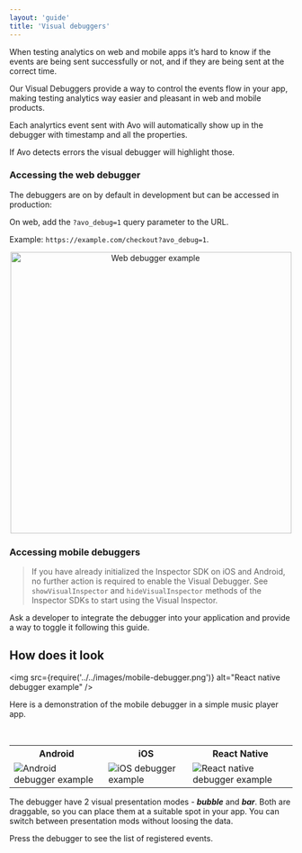 ```yaml
---
layout: 'guide'
title: 'Visual debuggers'
---
```



When testing analytics on web and mobile apps it’s hard to know if the events are being sent successfully or not, and if they are being sent at the correct time.

Our Visual Debuggers provide a way to control the events flow in your app, making testing analytics way easier and pleasant in web and mobile products.

Each analyrtics event sent with Avo will automatically show up in the debugger with timestamp and all the properties.

If Avo detects errors the visual debugger will highlight those.

### Accessing the web debugger

The debuggers are on by default in development but can be accessed in production:

On web, add the `?avo_debug=1` query parameter to the URL.

Example: `https://example.com/checkout?avo_debug=1`.

<center>
  <img
    height="500"
    src={require('../../images/web-debugger-example.png')}
    alt="Web debugger example"
  />
</center>

### Accessing mobile debuggers

> If you have already initialized the Inspector SDK on iOS and Android, no further action is required to enable the Visual Debugger. See `showVisualInspector` and `hideVisualInspector` methods of the Inspector SDKs to start using the Visual Inspector.

Ask a developer to integrate the debugger into your application and provide a way to toggle it following <Link passHref href="/implementation/start-using-visual-debugger"><a>this guide</a></Link>.

## <a name="look"></a> How does it look

<img
  src={require('../../images/mobile-debugger.png')}
  alt="React native debugger example"
/>

Here is a demonstration of the mobile debugger in a simple music player app.

<br />

<table>


<tr>
 <th scope="col">Android</th>
 <th scope="col">iOS</th>
 <th scope="col">React Native</th>
</tr>
<tr>
 <td style={{"padding":10}}>
  <img
    src={require('../../images/android-debugger-example.gif')}
    alt="Android debugger example"
  />
 </td>
 <td style={{"padding":10}}>
    <img
      src={require('../../images/ios-debugger-example.gif')}
      alt="iOS debugger example"
    />
 </td>
 <td style={{"padding":10}}>
  <img
    src={require('../../images/rn-debugger-example.gif')}
    alt="React native debugger example"
  />
 </td>
</tr>
</table>


The debugger have 2 visual presentation modes - **_bubble_** and **_bar_**. Both are draggable, so you can place them at a suitable spot in your app.
You can switch between presentation mods without loosing the data.

Press the debugger to see the list of registered events.
